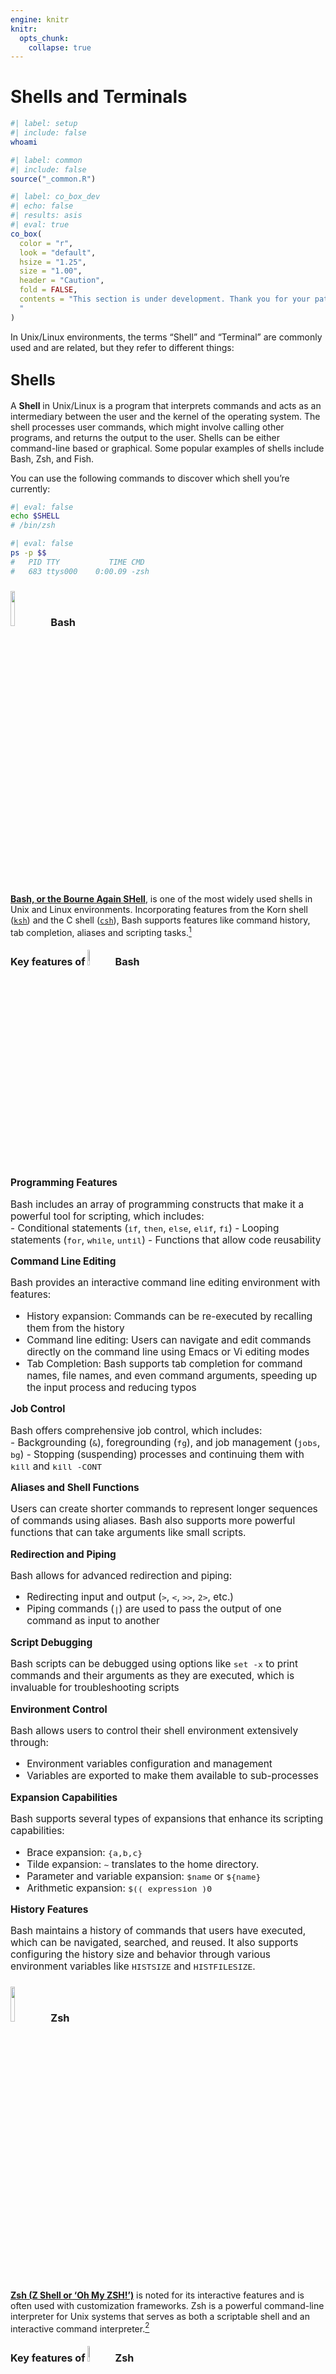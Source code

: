 ```yaml
---
engine: knitr
knitr:
  opts_chunk: 
    collapse: true
---
```


# Shells and Terminals {#sec-sh-term}

```bash
#| label: setup
#| include: false
whoami
```

```r
#| label: common
#| include: false
source("_common.R")
```

```r
#| label: co_box_dev
#| echo: false
#| results: asis
#| eval: true
co_box(
  color = "r",
  look = "default", 
  hsize = "1.25", 
  size = "1.00", 
  header = "Caution", 
  fold = FALSE,
  contents = "This section is under development. Thank you for your patience.
  "
)
```

In Unix/Linux environments, the terms "Shell" and "Terminal" are commonly used and are related, but they refer to different things:

## [Shells]{style="font-size: 1.15em; font-weight: bold;"} {#sec-shells}

A **Shell** in Unix/Linux is a program that interprets commands and acts as an intermediary between the user and the kernel of the operating system. The shell processes user commands, which might involve calling other programs, and returns the output to the user. Shells can be either command-line based or graphical. Some popular examples of shells include Bash, Zsh, and Fish.

You can use the following commands to discover which shell you're currently:

```bash
#| eval: false
echo $SHELL
# /bin/zsh
```


```bash
#| eval: false
ps -p $$
#   PID TTY           TIME CMD
#   683 ttys000    0:00.09 -zsh
```

### ![](img/bash-logo.svg){fig-align="right" width="12%"} Bash {#sec-bash}

[**Bash, or the Bourne Again SHell**](https://www.gnu.org/software/bash/), is one of the most widely used shells in Unix and Linux environments. Incorporating features from the Korn shell ([`ksh`](https://en.wikipedia.org/wiki/KornShell)) and the C shell ([`csh`](https://en.wikipedia.org/wiki/C_shell)), Bash supports features like command history, tab completion, aliases and scripting tasks.[^bash-macos] 

[^bash-macos]: Since the release of macOS Catalina (2019), [Apple transitioned](https://support.apple.com/en-us/102360) from using Bash as the default command-line interface to Zsh.

::: {.callout-note collapse="true"}

#### [Key features of ![](img/bash-logo.svg){width="8%"} Bash]{style="font-size: 1.15em;"}

<br>

::: {style="font-size: 1.10em;"}

**Programming Features**

Bash includes an array of programming constructs that make it a powerful tool for scripting, which includes:  
-   Conditional statements (`if`, `then`, `else`, `elif`, `fi`)
-   Looping statements (`for`, `while`, `until`)
-   Functions that allow code reusability

**Command Line Editing**

Bash provides an interactive command line editing environment with features: 

-   History expansion: Commands can be re-executed by recalling them from the history
-   Command line editing: Users can navigate and edit commands directly on the command line using Emacs or Vi editing modes
-   Tab Completion: Bash supports tab completion for command names, file names, and even command arguments, speeding up the input process and reducing typos

**Job Control**

Bash offers comprehensive job control, which includes:  
-   Backgrounding (`&`), foregrounding (`fg`), and job management (`jobs`, `bg`)
-   Stopping (suspending) processes and continuing them with `kill` and `kill -CONT`

**Aliases and Shell Functions**

Users can create shorter commands to represent longer sequences of commands using aliases. Bash also supports more powerful functions that can take arguments like small scripts. 

**Redirection and Piping**

Bash allows for advanced redirection and piping: 

-   Redirecting input and output (`>`, `<`, `>>`, `2>`, etc.)
-   Piping commands (`|`) are used to pass the output of one command as input to another

**Script Debugging**

Bash scripts can be debugged using options like `set -x` to print commands and their arguments as they are executed, which is invaluable for troubleshooting scripts

**Environment Control** 

Bash allows users to control their shell environment extensively through:  

-   Environment variables configuration and management
-   Variables are exported to make them available to sub-processes

**Expansion Capabilities**

Bash supports several types of expansions that enhance its scripting capabilities: 

-   Brace expansion: `{a,b,c}` 
-   Tilde expansion: `~` translates to the home directory. 
-   Parameter and variable expansion: `$name` or `${name}` 
-   Arithmetic expansion: `$(( expression )0`

**History Features**

Bash maintains a history of commands that users have executed, which can be navigated, searched, and reused. It also supports configuring the history size and behavior through various environment variables like `HISTSIZE` and `HISTFILESIZE`.

:::

:::

### ![](img/zshell-logo.png){fig-align="right" width="12%"} Zsh

[**Zsh (Z Shell or 'Oh My ZSH!')**](https://ohmyz.sh/) is noted for its interactive features and is often used with customization frameworks. Zsh is a powerful command-line interpreter for Unix systems that serves as both a scriptable shell and an interactive command interpreter.[^zsh-bash]


[^zsh-bash]: Zsh is an [extended version](https://en.wikipedia.org/wiki/Z_shell) of **Bash (Bourne Again SHell)**, with many improvements, and is fully compatible with the Bourne Shell.

::: {.callout-tip collapse="true"}
#### [Key features of ![](img/zshell-logo.png){width="8%"} Zsh]{style="font-size: 1.15em;"}

<br>

::: {style="font-size: 1.10em;"}

**Command Line Editing**

Zsh provides an advanced and customizable command-line editing environment. Users can configure key bindings and have extensive control over the text editing capabilities directly within the command prompt.

**Tab Completion**

Zsh has one of the most powerful tab completion systems. It supports:

-   Completion for command options and arguments.
-   Automatic listing of options when a tab is hit twice.
-   Context-sensitive completion that can recognize patterns in filenames, history, running processes, hostnames, and more.

**Themes and Prompts**

Zsh allows extensive customization of its prompt, supporting themes that can completely change the look of your command line. The prompt can include colors, content from shell variables, functions, and command outputs.

**Scripting**

Zsh scripting is robust, with features like arrays, associative arrays, and floating-point arithmetic which are not typically available in all shells. It enhances scripting capabilities and improves on the scripting syntax of the Bourne Shell.

**Loadable Modules**: Zsh supports dynamically loadable modules, expanding its capabilities with features like:

-   FTP client
-   TCP and UDP socket operations
-   Advanced math functions
-   Full-fledged regular expression matching

**Improved Variable Handling** 

Variable handling in Zsh includes several enhancements like:

-   Better array handling
-   Associative arrays (similar to dictionaries in higher-level programming languages)
-   Easier string manipulation and pattern matching

**Spell Check and Correction** 

Zsh can be configured to correct commands automatically if misspelled and to suggest corrections or alternatives. This feature helps in reducing syntax errors and improves user efficiency.

**Extended Globbing**

Zsh's file globbing allows for more complex pattern matching than traditional Unix shells. You can specify patterns in a more expressive and powerful way, which is particularly useful in scripts.

:::
:::

### ![](img/fish-logo.png){fig-align="right" width="12%"} Fish

[**Fish, or the Friendly Interactive SHell**](https://fishshell.com/), is a smart and user-friendly command line shell for Unix-like operating systems. It's designed to be more interactive and user-friendly than traditional shells like Bash or Zsh.[^fish-ars-technica]

[^fish-ars-technica]: Ars Technica has a great [summary](https://arstechnica.com/information-technology/2005/12/linux-20051218/) comparing Fish to other shells.

::: {.callout-note collapse="true"}
#### [Key features of ![](img/fish-small-logo.png){fig-align="right" width="10%"} Fish]{style="font-size: 1.15em;"}

<br>

::: {style="font-size: 1.10em;"}

**Autosuggestions** 

Fish suggests commands as you type based on history and completions, just like a web browser. This feature allows users to see and reuse previous commands by simply pressing the right arrow key to complete the suggested command, which can significantly speed up typing and reduce errors.

**Syntax Highlighting** 

One of Fish's most noticeable features is its real-time syntax highlighting. Commands that are valid change color as you type them. It also helps users catch errors before the command is executed, such as highlighting misspelled commands or incorrect paths in red.

**Web-Based Configuration** 

Fish includes a web-based configuration interface (accessible via the `fish_config` command), which makes customizing the shell settings and prompt easier for users who prefer a graphical interface over editing configuration files manually (or if you're new to the command line).

**Enhanced Tab Completion** 

Fish provides intelligent tab completions for commands, file names, variables, and user-defined functions. It not only completes based on the prefix but also considers the whole line context, making the completions more relevant.

**Improved Variables and Scoping** 

Fish simplifies variable management, including universal variables that are automatically shared between all running shells and persist across restarts without needing explicit saving to a file. Variable scoping is also more straightforward, helping avoid common bugs seen in other shells.

**Function Autoloads** 

Fish allows functions to be defined in individual files and automatically loads them only when needed. This lazy-loading of functions helps speed up the start time of the shell.

**Extensible** 

Fish is designed to be easily extensible through plugins. The Fisherman and Oh My Fish frameworks offer many plugins and themes designed to enhance Fish's capabilities or customize its appearance.

**Man Page Completions**

Fish generates command completions automatically from `man` pages, which means it often supports completions for all the installed commands without needing special configuration.

**No Configuration Needed**

Fish is designed to work properly out of the box, without needing to configure it extensively. This makes it very accessible for new users or those who want a powerful shell without the need to customize or configure it heavily.

**User-Friendly Scripts** 

Fish uses a syntax that is slightly different from the traditional POSIX shell syntax, which is often simpler and easier to understand. For example, loops and conditionals are clearer, and there is no need for explicit subshell management.


:::
:::

## [Terminals]{style="font-size: 1.15em; font-weight: bold;"} {#sec-terminals}

A **Terminal** (or terminal emulator) is a software program that provides a text-based interface to the shell. Terminals interpret keystrokes and commands from users and send these to the shell for execution. When the shell produces output, the terminal displays it to the user. **Terminal emulators** allow users to interact with the shell and other command-line tools. Below is an expanded look at some commonly used terminal emulators and their key features.

### ![](img/gnome-logo.png){fig-align="right" width="12%"} GNOME

[GNOME Terminal](https://help.gnome.org/users/gnome-terminal/stable/) is the default terminal emulator for the GNOME desktop environment, widely used in many Linux distributions.

::: {.callout-note collapse="true"}
#### [Key features of GNOME]{style="font-size: 1.15em;"}

<br>

::: {style="font-size: 1.10em;"}
-   **Profiles**: Users can create multiple profiles, each with its own set of preferences, including colors, fonts, and keyboard shortcuts.

-   **Tabs and Splitting**: Supports opening multiple tabs and can split the terminal window into multiple panes.

-   **Transparency and Backgrounds**: Allows setting background images and adjusting the transparency of the terminal window.

-   **Compatibility**: Supports UTF-8 for a wide range of characters, making it suitable for international use.
:::
:::

### ![](img/konsole-logo.jpeg){fig-align="right" width="12%"} Konsole

[Konsole](https://konsole.kde.org/) is part of the KDE desktop environment. It is known for its deep integration with KDE and its high degree of customizability.

::: {.callout-note collapse="true"}
#### [Key features of Konsole]{style="font-size: 1.15em;"}

<br>

::: {style="font-size: 1.10em;"}
-   **Tabbed Interface**: Allows multiple tabs within a single window, facilitating multitasking.

-   **Profiles**: Supports multiple profiles, enabling different settings for each session.

-   **Split Views**: Users can split Konsole windows horizontally or vertically.

-   **Transparency and Theming**: Supports background transparency and themes, which can be customized easily.
:::
:::

### ![](img/iterm2-logo.png){fig-align="right" width="12%"} iTerm2

[iTerm2](https://iterm2.com/) is a replacement for Terminal and the successor to iTerm for macOS. It offers features beyond what traditional terminals provide.

::: {.callout-tip collapse="true"}
#### [Key features of iTerm2]{style="font-size: 1.15em;"}

<br>

::: {style="font-size: 1.10em;"}
-   **Split Panes**: Users can divide iTerm2 into multiple panes, each with its own session.

-   **Search**: iTerm2 allows users to search through text and highlights occurrences.

-   **Profiles**: Supports detailed profiles, each with its custom colors, fonts, window transparency, and key bindings.

-   **Advanced Paste Features**: Offers a paste history and allows pasting with escape codes to avoid issues with unintended command executions.

-   **Mouseless Copy**: iTerm2 lets you use keyboard shortcuts to select and copy text without needing the mouse.

-   **Shell Integration**: iTerm2 can integrate with the shell to display badges, track command statuses, and more.

-   **Trigger Support**: Executes user-defined actions based on text output to the terminal.
:::
:::

Each of these terminal emulators offers unique features that cater to different needs and preferences, enhancing the user's command-line experience. Whether you need deep customization, minimal resource usage, or advanced functionalities like search and shell integration, there's a terminal emulator that fits the requirement.

## [Recap]{style="font-size: 1.15em; font-weight: bold;"}

In summary, the shell is the command interpreter that executes the commands, while the terminal is the application that allows you to interact with the shell.

```r
#| label: git_contrib_box
#| echo: false
#| results: asis
#| eval: true
git_contrib_box()
```

